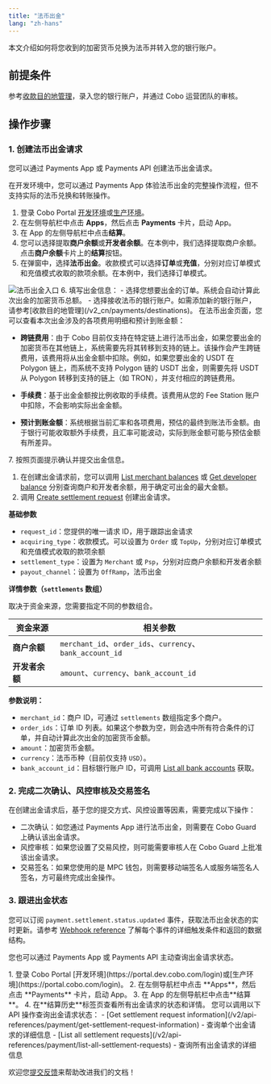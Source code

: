 ```yaml
---
title: "法币出金"
lang: "zh-hans"
---
```


本文介绍如何将您收到的加密货币兑换为法币并转入您的银行账户。


## 前提条件

参考[收款目的地管理](/v2_cn/payments/destinations)，录入您的银行账户，并通过 Cobo 运营团队的审核。

## 操作步骤

### 1. 创建法币出金请求

您可以通过 Payments App 或 Payments API 创建法币出金请求。

<Tabs>
  <Tab title="Payments App" icon="pager">

<Note>在开发环境中，您可以通过 Payments App 体验法币出金的完整操作流程，但不支持实际的法币兑换和转账操作。</Note>
1. 登录 Cobo Portal [开发环境](https://portal.dev.cobo.com/login)或[生产环境](https://portal.cobo.com/login)。
2. 在左侧导航栏中点击 **Apps**，然后点击 **Payments** 卡片，启动 App。
3. 在 App 的左侧导航栏中点击**结算**。
4. 您可以选择提取**商户余额**或**开发者余额**。在本例中，我们选择提取商户余额。点击**商户余额**卡片上的**结算**按钮。
5. 在弹窗中，选择**法币出金**。收款模式可以选择**订单**或**充值**，分别对应订单模式和充值模式收取的款项余额。在本例中，我们选择订单模式。
  <img src="/v2_cn/images/payments/fiat-payout.png" className="screenshot_full_screen" alt="法币出金入口" />
6. 填写出金信息：
   - 选择您想要出金的订单。系统会自动计算此次出金的加密货币总额。
   - 选择接收法币的银行账户。如需添加新的银行账户，请参考[收款目的地管理](/v2_cn/payments/destinations)。
<Note>
在法币出金页面，您可以查看本次出金涉及的各项费用明细和预计到账金额：

- **跨链费用**：由于 Cobo 目前仅支持在特定链上进行法币出金，如果您要出金的加密货币在其他链上，系统需要先将其转移到支持的链上。该操作会产生跨链费用，该费用将从出金金额中扣除。例如，如果您要出金的 USDT 在 Polygon 链上，而系统不支持 Polygon 链的 USDT 出金，则需要先将 USDT 从 Polygon 转移到支持的链上（如 TRON），并支付相应的跨链费用。

- **手续费**：基于出金金额按比例收取的手续费。该费用从您的 Fee Station 账户中扣除，不会影响实际出金金额。

- **预计到账金额**：系统根据当前汇率和各项费用，预估的最终到账法币金额。由于银行可能收取额外手续费，且汇率可能波动，实际到账金额可能与预估金额有所差异。
</Note>
7. 按照页面提示确认并提交出金信息。
  </Tab>


  <Tab title="Payments API" icon="code" icon="code">

  1. 在创建出金请求前，您可以调用 [List merchant balances](/v2/api-references/payment/list-merchant-balances) 或 [Get developer balance](/v2/api-references/payment/get-developer-balance) 分别查询商户和开发者余额，用于确定可出金的最大金额。
  2. 调用 [Create settlement request](/v2/api-references/payment/create-settlement-request) 创建出金请求。

**基础参数**
* `request_id`：您提供的唯一请求 ID，用于跟踪出金请求
* `acquiring_type`：收款模式。可以设置为 `Order` 或 `TopUp`，分别对应订单模式和充值模式收取的款项余额
* `settlement_type`：设置为 `Merchant` 或 `Psp`，分别对应商户余额和开发者余额
* `payout_channel`：设置为 `OffRamp`，法币出金

**详情参数（`settlements` 数组）**

取决于资金来源，您需要指定不同的参数组合。

| 资金来源 | 相关参数 |
|---------|---------|
| **商户余额**  | `merchant_id`、`order_ids`、`currency`、`bank_account_id` |
| **开发者余额**  | `amount`、`currency`、`bank_account_id` |

**参数说明：**
- `merchant_id`：商户 ID，可通过 `settlements` 数组指定多个商户。
- `order_ids`：订单 ID 列表。如果这个参数为空，则会选中所有符合条件的订单，并自动计算此次出金的加密货币金额。
- `amount`：加密货币金额。
- `currency`：法币币种（目前仅支持 `USD`）。
- `bank_account_id`：目标银行账户 ID，可调用 [List all bank accounts](/v2/api-references/payment/list-all-bank-accounts) 获取。

</Tab>
</Tabs>

### 2. 完成二次确认、风控审核及交易签名

在创建出金请求后，基于您的提交方式、风控设置等因素，需要完成以下操作：

- 二次确认：如您通过 Payments App 进行法币出金，则需要在 Cobo Guard 上确认该出金请求。
- 风控审核：如果您设置了交易风控，则可能需要审核人在 Cobo Guard 上批准该出金请求。
- 交易签名：如果您使用的是 MPC 钱包，则需要移动端签名人或服务端签名人签名，方可最终完成出金操作。


### 3. 跟进出金状态
您可以订阅 `payment.settlement.status.updated` 事件，获取法币出金状态的实时更新。请参考 [Webhook reference](/v2_cn/payments/status-and-events) 了解每个事件的详细触发条件和返回的数据结构。

您也可以通过 Payments App 或 Payments API 主动查询出金请求状态。

<Tabs>
  <Tab title="Payments App" icon="pager">
1. 登录 Cobo Portal [开发环境](https://portal.dev.cobo.com/login)或[生产环境](https://portal.cobo.com/login)。
2. 在左侧导航栏中点击 **Apps**，然后点击 **Payments** 卡片，启动 App。
3. 在 App 的左侧导航栏中点击**结算**。
4. 在**结算历史**标签页查看所有出金请求的状态和详情。
  </Tab>

  <Tab title="Payments API" icon="code">
您可以调用以下 API 操作查询出金请求状态：
  - [Get settlement request information](/v2/api-references/payment/get-settlement-request-information) - 查询单个出金请求的详细信息
  - [List all settlement requests](/v2/api-references/payment/list-all-settlement-requests) - 查询所有出金请求的详细信息
  </Tab>
</Tabs>



<Tip>欢迎您[提交反馈](https://forms.zohopublic.com/cobo/form/DocumentFeedbackForm/formperma/QvLOhxJv1_JMsJ-1dleZ8Itb_7rzN-LtgvsDdxosoVI)来帮助改进我们的文档！</Tip>